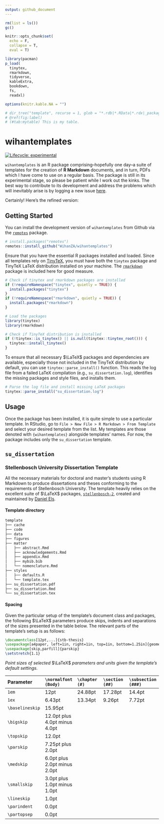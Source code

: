 ```yaml
---
output: github_document
---
```


```r

rm(list = ls())
gc()

knitr::opts_chunk$set(
  echo = F,
  collapse = T,
  eval = T)

library(pacman)
p_load(
  tinytex,
  rmarkdown,
  tidyverse,
  kableExtra,
  bookdown,
  fs,
  readxl)

options(knitr.kable.NA = "")

# dir_tree("template", recurse = 1, glob = "*.rdb|*.RData|*.rdx|_packages", invert = T) 
# @ref(fig:label)
# (#tab:mytable) This is my table.


```

# wihantemplates

<!-- badges: start -->
[![Lifecycle: experimental](https://img.shields.io/badge/lifecycle-experimental-orange.svg)](https://lifecycle.r-lib.org/articles/stages.html#experimental)
<!-- badges: end -->

`wihantemplates` is an R package comprising--hopefully one day--a suite of templates for the creation of **R Markdown** documents, and in turn, PDFs which I have come to use on a regular basis.
The package is still in its experimental stage, so please be patient while I work out the kinks.
The best way to contribute to its development and address the problems which will inevitably arise is by logging a new issue [here](https://github.com/WihanZA/wihantemplates/issues).

Certainly! Here's the refined version:

## Getting Started

You can install the development version of `wihantemplates` from Github via the [`remotes`](https://github.com/r-lib/remotes#readme) package.

```r
# install.packages("remotes")
remotes::install_github("WihanZA/wihantemplates")
```

Ensure that you have the essential R packages installed and loaded.
Since all templates rely on [TinyTeX](https://yihui.org/tinytex/), you must have both the `tinytex` package and TinyTeX LaTeX distribution installed on your machine.
The [`rmarkdown`](https://rmarkdown.rstudio.com/lesson-1.html) package is included here for good measure.

```r
# Check if tinytex and rmarkdown packages are installed
if (!requireNamespace("tinytex", quietly = TRUE)) {
  install.packages("tinytex")
}
if (!requireNamespace("rmarkdown", quietly = TRUE)) {
  install.packages("rmarkdown")
}

# Load the packages
library(tinytex)
library(rmarkdown)

# Check if TinyTeX distribution is installed
if (!tinytex::is_tinytex() || is.null(tinytex::tinytex_root())) {
  tinytex::install_tinytex()
}
```

To ensure that all necessary $\LaTeX$ packages and dependencies are available, especially those not included in the TinyTeX distribution by default, you can use `tinytex::parse_install()` function.
This reads the log file from a failed LaTeX compilation (e.g., `su_dissertation.log`), identifies the missing packages and style files, and installs them.

```r
# Parse the log file and install missing LaTeX packages
tinytex::parse_install("su_dissertation.log")
```

## Usage

Once the package has been installed, it is quite simple to use a particular template.
In RStudio, go to `File > New File > R Markdown > From Template` and select your desired template from the list. My templates are those denoted with `{wihantemplates}` alongside templates' names.
For now, the package includes only the `su_dissertation` template.

## `su_dissertation`

### Stellenbosch University Dissertation Template

All the necessary materials for doctoral and master's students using R Markdown to produce dissertations and theses conforming to the requirements of Stellenbosch University. The template heavily relies on the excellent suite of $\LaTeX$ packages, [`stellenbosch-2`](https://ctan.org/pkg/stellenbosch-2), created and maintained by [Daniel Els](mailto:dnjels@sun.ac.za).


#### Template directory

``` latex
template
├── cache
├── code
├── data
├── figures
├── matter
│   ├── abstract.Rmd
│   ├── acknowledgements.Rmd
│   ├── appendix.Rmd
│   ├── mybib.bib
│   └── nomenclature.Rmd
├── styles
│   ├── defaults.R
│   └── template.tex
├── su_dissertation.pdf
├── su_dissertation.Rmd
└── su_dissertation.tex
```
#### Spacing

Given the particular setup of the template's document class and packages, the following $\LaTeX$ parameters produce skips, indents and separations of the sizes presented in the table below. The relevant parts of the template's setup is as follows:

``` latex
\documentclass[12pt,...]{stb-thesis}
\usepackage[a4paper, left=1in, right=1in, top=1in, bottom=1.25in]{geometry} \usepackage{setspace}
\usepackage[skip,parfill]{parskip} 
\setstretch{1.1}
```

*Point sizes of selected* $\LaTeX$ *parameters and units given the template's default settings.*

| Parameter       | `\normalfont (Body)`          | `\chapter (#)` | `\section (##)` | `\subsection (###)` |
|:--------------|:--------------|:--------------|:--------------|:--------------|
| `1em`           | 12pt                          | 24.88pt        | 17.28pt         | 14.4pt              |
| `1ex`           | 6.43pt                        | 13.34pt        | 9.26pt          | 7.72pt              |
| `\baselineskip` | 15.95pt                       |                |                 |                     |
| `\bigskip`      | 12.0pt plus 4.0pt minus 4.0pt |                |                 |                     |
| `\topskip`      | 12.0pt                        |                |                 |                     |
| `\parskip`      | 7.25pt plus 2.0pt             |                |                 |                     |
| `\medskip`      | 6.0pt plus 2.0pt minus 2.0pt  |                |                 |                     |
| `\smallskip`    | 3.0pt plus 1.0pt minus 1.0pt  |                |                 |                     |
| `\lineskip`     | 1.0pt                         |                |                 |                     |
| `\parindent`    | 0.0pt                         |                |                 |                     |
| `\partopsep`    | 0.0pt                         |                |                 |                     |

